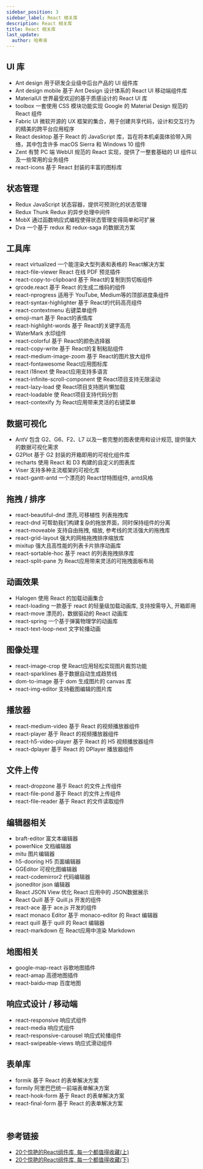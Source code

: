 ```yaml
---
sidebar_position: 3
sidebar_label: React 相关库
description: React 相关库
title: React 相关库
last_update:
  author: 哈希肯
---
```


## UI 库
* Ant design 用于研发企业级中后台产品的 UI 组件库
* Ant design mobile 基于 Ant Design 设计体系的 React UI 移动端组件库
* MaterialUI 世界最受欢迎的基于质感设计的 React UI 库
* toolbox 一套使用 CSS 模块功能实现 Google 的 Material Design 规范的 React 组件
* Fabric UI 微软开源的 UX 框架的集合，用于创建共享代码，设计和交互行为的精美的跨平台应用程序
* React desktop 基于 React 的 JavaScript 库，旨在将本机桌面体验带入网络，其中包含许多 macOS Sierra 和 Windows 10 组件
* Zent 有赞 PC 端 WebUI 规范的 React 实现，提供了一整套基础的 UI 组件以及一些常用的业务组件
* react-icons 基于 React 封装的丰富的图标库

## 状态管理
* Redux JavaScript 状态容器，提供可预测化的状态管理
* Redux Thunk Redux 的异步处理中间件
* MobX 通过函数响应式编程使得状态管理变得简单和可扩展
* Dva 一个基于 redux 和 redux-saga 的数据流方案

## 工具库
* react virtualized 一个能渲染大型列表和表格的 React解决方案
* react-file-viewer React 在线 PDF 预览插件
* react-copy-to-clipboard 基于 React的复制到剪切板组件
* qrcode.react 基于 React 的生成二维码的组件
* react-nprogress 适用于 YouTube, Medium等的顶部进度条组件
* react-syntax-highlighter 基于 React的代码高亮组件
* react-contextmenu 右键菜单组件
* emoji-mart 基于 React的表情库
* react-highlight-words 基于 React的关键字高亮
* WaterMark 水印组件
* react-colorful 基于 React的颜色选择器
* react-copy-write 基于 React的复制粘贴组件
* react-medium-image-zoom 基于 React的图片放大组件
* react-fontawesome React应用图标库
* react i18next 使 React应用支持多语言
* react-infinite-scroll-component 使 React项目支持无限滚动
* react-lazy-load 使 React项目支持图片懒加载
* react-loadable 使 React项目支持代码分割
* react-contexify 为 React应用带来灵活的右键菜单

## 数据可视化
* AntV 包含 G2、G6、F2、L7 以及一套完整的图表使用和设计规范, 提供强大的数据可视化需求
* G2Plot 基于 G2 封装的开箱即用的可视化组件库
* recharts 使用 React 和 D3 构建的自定义的图表库
* Viser 支持多种主流框架的可视化库
* react-gantt-antd 一个漂亮的 React甘特图组件, antd风格

## 拖拽 / 排序
* react-beautiful-dnd 漂亮,可移植性 列表拖拽库
* react-dnd 可帮助我们构建复杂的拖放界面，同时保持组件的分离
* react-moveable 支持自由拖拽, 缩放, 参考线的灵活强大的拖拽库
* react-grid-layout 强大的网格拖拽排序缩放库
* mixitup 强大且高性能的列表卡片排序动画库
* react-sortable-hoc 基于 react 的列表拖拽排序库
* react-split-pane 为 React应用带来灵活的可拖拽面板布局

## 动画效果
* Halogen 使用 React 的加载动画集合
* react-loading 一款基于 react 的轻量级加载动画库, 支持按需导入, 开箱即用
* react-move 漂亮的，数据驱动的 React 动画库
* react-spring 一个基于弹簧物理学的动画库
* react-text-loop-next 文字轮播动画

## 图像处理
* react-image-crop 使 React应用轻松实现图片裁剪功能
* react-sparklines 基于数据自动生成趋势线
* dom-to-image 基于 dom 生成图片的 canvas 库
* react-img-editor 支持截图编辑的图片库

## 播放器
* react-medium-video 基于 React 的视频播放器组件
* react-player 基于 React 的视频播放器组件
* react-h5-video-player 基于 React 的 H5 视频播放器组件
* react-dplayer 基于 React 的 DPlayer 播放器组件

## 文件上传
* react-dropzone 基于 React 的文件上传组件
* react-file-pond 基于 React 的文件上传组件
* react-file-reader 基于 React 的文件读取组件

## 编辑器相关
* braft-editor 富文本编辑器
* powerNice 文档编辑器
* mitu 图片编辑器
* h5-dooring H5 页面编辑器
* GGEditor 可视化图编辑器
* react-codemirror2 代码编辑器
* jsoneditor json 编辑器
* React JSON View 优化 React 应用中的 JSON数据展示
* React Quill 基于 Quill.js 开发的组件
* react-ace 基于 ace.js 开发的组件
* react monaco Editor 基于 monaco-editor 的 React 编辑器
* react quill 基于 quill 的 React 编辑器
* react-markdown 在 React应用中渲染 Markdown

## 地图相关
* google-map-react 谷歌地图插件
* react-amap 高德地图插件
* react-baidu-map 百度地图

## 响应式设计 / 移动端
* react-responsive 响应式组件
* react-media 响应式组件
* react-responsive-carousel 响应式轮播组件
* react-swipeable-views 响应式滑动组件

## 表单库
* formik 基于 React 的表单解决方案
* formily 阿里巴巴统一前端表单解决方案
* react-hook-form 基于 React 的表单解决方案
* react-final-form 基于 React 的表单解决方案

<br />

## 参考链接

* [20个惊艳的React组件库, 每一个都值得收藏(上)](https://mp.weixin.qq.com/s/gKTRuWFsqqnCpUeM6kTztw)
* [20个惊艳的React组件库, 每一个都值得收藏(下)](https://mp.weixin.qq.com/s/IMfK3JzKj0tc8KmO8LnC2A)

